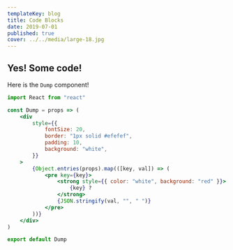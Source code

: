---
templateKey: blog
title: Code Blocks
date: 2019-07-01
published: true
cover: ../../media/large-18.jpg
---

## Yes! Some code!

Here is the `Dump` component!

```jsx
import React from "react"

const Dump = props => (
    <div
        style={{
            fontSize: 20,
            border: "1px solid #efefef",
            padding: 10,
            background: "white",
        }}
    >
        {Object.entries(props).map(([key, val]) => (
            <pre key={key}>
                <strong style={{ color: "white", background: "red" }}>
                    {key} ?
                </strong>
                {JSON.stringify(val, "", " ")}
            </pre>
        ))}
    </div>
)

export default Dump
```
